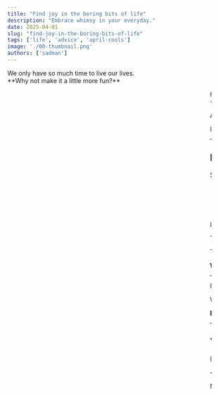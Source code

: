 ```yaml
---
title: "Find joy in the boring bits of life"
description: "Embrace whimsy in your everyday."
date: 2025-04-01
slug: "find-joy-in-the-boring-bits-of-life"
tags: ['life', 'advice', 'april-cools']
image: './00-thumbnail.png'
authors: ['sadman']
---
```



<Callout type="info" icon="lucide:smile" classes="border-green-950/100 bg-green-100 dark:border-green-100/100 dark:bg-green-950">
    <div class="-mt-4">
        We only have so much time to live our lives. <br/>**Why not make it a little more fun?**
    </div>
</Callout>

<figure>
<div class="w-[120%] mx-auto relative left-1/2 -translate-x-1/2 z-1">
<Marquee reviews={[
{
    name: "Grace",
    body: "I wear matching pajamas every time I change my sheets so I can have what I call fancy sleep",
},
{
    name: "thebloggess",
    body: "A friend made me joyous taxidermied raccoons out of roadkill and I create happy scenes of them on adventures using American Doll props (to the continued bafflement of my cats and husband).",
},
{
    name: "Kaitlyn Hunt",
    body: "I hold \"office hours\" every Tuesday at a local coffee shop, which means I sit on the couch and order drinks for 4-5 hours while various friends and acquaintances visit me to yap abt books and gossip.",
},
{
    name: "rene.egg",
    body: "if I want to have negative thoughts about myself I have to think them in a cockney accent",
},
{
    name: "s y d",
    body: "I say \"my lady\" whenever i walk by a mirror",
},
{
    name: "unabashedlyerin",
    body: "I teach the dog how to do things either to make them more interesting for me (\"Let me show you how to start a load of laundry\") or just to make him feel included (\"Do you remember how to make coffee, or should I walk you through it again? I know it's hard to remember since you can't practice without thumbs.\")",
},
{
    name: "Lexis",
    body: "I tell my dishes it's bath time",
},
{
    name: "Car",
    body: "I like drinking water at night out of small wooden bowls. It makes me feel like I'm being nursed back to health by spirits",
},
{
    name: "Kat",
    body: "I tell my hamster not to answer the door for anyone before I leave",
},
{
    name: "lawlessmcgee",
    body: "I wash dishes by candlelight, listening to Medieval tavern music, and pretend I'm a tavern wench.",
},
{
    name: "oi dipsh t",
    body: "\"can you hold this please\" when i set my phone on an inanimate object",
},
{
    name: "leaturnerholt",
    body: "I call my to do list my TA DA list and do jazz hands as I tick things off.",
},
{
    name: "Josie",
    body: "I say \"well good thing no one overreacted\" out loud to myself after a good cry",
},
{
    name: "caitlincc7",
    body: "Oooooh love these! I'll add one: whenever I buy something online and it asks \"is this a gift?\" I write a little gift message to myself, usually along the lines of \"you are awesome and deserve these little treats.\"",
},
{
    name: "candymandingo",
    body: "When I leave the house I always tell my dog \"no parties while I'm gone!\" And then laugh so he knows he is 100% allowed to throw parties if he wants.",
},
]} />
</div>
 <div class="h-6"/>
  <figcaption>How others have added a little play to their lives.</figcaption>
</figure>

<Callout type="info" icon="lucide:dog" classes="border-amber-950/100 bg-amber-100 dark:border-amber-100/100 dark:bg-amber-950">
  **This is an [April Cools](https://www.aprilcools.club/) post.** 
  
  April Cools' Club is all about producing genuine content that's very different from your normal produced content. 
  
  I usually use this blog to write about technical topics in (software) engineering, but given the occasion I'd like to take this opportunity to write something a bit more contemplative.
</Callout>

---

## Most of life is boring

Some of life can be exciting. But most of it is boring.

- Morning routines are boring (wake up, brush teeth, eat breakfast, commute to work). 
- Most of work is boring (if your day job is amazing every day of the week, then all the power to you... but more likely than not, it's far from that for most of the workday everyday). 
- Doing the dishes is boring. 
- Relaxing after work is nice. But you only get such little time for it.

It's different for everyone, yes, but some part of life always remains mundane.

The worst part is: *it doesn't stop*. 

The boring parts of life continue day-in, day-out, for the rest of your adult life (the kids have it good, but they're not old enough to realize that yet).

**We spend most of our lives doing things we don't want to do.**

---

It's bit of a bleak thought, innit? 

We only have such little time to do the things we like.

**But that doesn't mean we can't learn to like doing the boring bits.**

---

## You gotta make sh*t whimsical sometimes

I came across this post the other day on Reddit, something that really brightened my day out of nowhere and inspired me to write this post in the first place:

<RedditPost
  avatar="/path/to/avatar.png"
  username="u/WizardsAreNeverWrong"
  subreddit="r/justgalsbeingchicks"
  date="Thu Feb 27 2025 09:25 GMT"
  src="https://www.reddit.com/r/justgalsbeingchicks/comments/1izgy5a/you_gotta_make_sht_whimsical_sometimes/"
  upvotes="63k+"
  title="You gotta make sh*t whimsical sometimes."
>
  My name is Cara, but I scold myself as “Carol” in a midwestern accent whenever I do something dumb. “Goddamnit Carol!”
</RedditPost>

<div class="w-[140%] mx-auto relative left-1/2 -translate-x-1/2">
<Marquee transform="translateY(0px)" reviews={[
{
    name: "Grace",
    body: "I wear matching pajamas every time I change my sheets so I can have what I call fancy sleep",
},
{
    name: "thebloggess",
    body: "A friend made me joyous taxidermied raccoons out of roadkill and I create happy scenes of them on adventures using American Doll props (to the continued bafflement of my cats and husband).",
},
{
    name: "Kaitlyn Hunt",
    body: "I hold \"office hours\" every Tuesday at a local coffee shop, which means I sit on the couch and order drinks for 4-5 hours while various friends and acquaintances visit me to yap abt books and gossip.",
},
{
    name: "rene.egg",
    body: "if I want to have negative thoughts about myself I have to think them in a cockney accent",
},
{
    name: "s y d",
    body: "I say \"my lady\" whenever i walk by a mirror",
},
{
    name: "unabashedlyerin",
    body: "I teach the dog how to do things either to make them more interesting for me (\"Let me show you how to start a load of laundry\") or just to make him feel included (\"Do you remember how to make coffee, or should I walk you through it again? I know it's hard to remember since you can't practice without thumbs.\")",
},
{
    name: "Lexis",
    body: "I tell my dishes it's bath time",
},
{
    name: "Car",
    body: "I like drinking water at night out of small wooden bowls. It makes me feel like I'm being nursed back to health by spirits",
},
{
    name: "Kat",
    body: "I tell my hamster not to answer the door for anyone before I leave",
},
{
    name: "lawlessmcgee",
    body: "I wash dishes by candlelight, listening to Medieval tavern music, and pretend I'm a tavern wench.",
},
{
    name: "oi dipsh t",
    body: "\"can you hold this please\" when i set my phone on an inanimate object",
},
{
    name: "leaturnerholt",
    body: "I call my to do list my TA DA list and do jazz hands as I tick things off.",
},
{
    name: "Josie",
    body: "I say \"well good thing no one overreacted\" out loud to myself after a good cry",
},
{
    name: "caitlincc7",
    body: "Oooooh love these! I'll add one: whenever I buy something online and it asks \"is this a gift?\" I write a little gift message to myself, usually along the lines of \"you are awesome and deserve these little treats.\"",
},
{
    name: "candymandingo",
    body: "When I leave the house I always tell my dog \"no parties while I'm gone!\" And then laugh so he knows he is 100% allowed to throw parties if he wants.",
},
]} />
</div>

There's nothing stopping you from doing whatever you can to make the mundane things in life more fun.

You don't need permission to inject joy into ordinary moments. Life is entirely too short to wait for the right time to feel silly, playful, or even just gently amused by your daily routine. We often assume there's a secret trick to happiness, but maybe the secret is simpler: choose to smile at the boring bits.

- **Walking to work?** Give your route names inspired by medieval adventures: "Crossing the Bridge of Boredom," "Passing through the Forest of Stoplights," or "Escaping the Dungeon of the Crowded Bus."

- **Laundry day?** Narrate your chores like you're hosting a home makeover show. "Next up on 'Extreme Laundry Makeover,' will these socks finally reunite? Stay tuned to find out!"

- **Paying bills?** Pretend you're a powerful lord or lady generously bestowing wealth upon humble service providers in your kingdom, signing checks with a flourish and perhaps a wax seal if you're feeling particularly regal.

### Whimsy doesn't have to be loud or elaborate

It can be as subtle as deciding that your morning coffee isn't just coffee; it's your personal, magical elixir crafted by an alchemist (you) in your cozy kitchen-lab.

Or just throw your socks in the laundry basket like you're shooting nothing but net.

We have the unique ability to reshape our relationship with daily drudgery into something richer. It's not some lifelong commitment, or some grand way of deriving meaning from life. 

**It's just a choice to have a bit of fun in the moment.**


<Callout type="info" icon="lucide:message-square-quote">
  *“Life moves pretty fast. If you don't stop and look around once in a while, you could miss it.”*
  <br class="mb-2"/>— [Ferris Bueller’s Day Off](https://www.imdb.com/title/tt0091042/)
</Callout>